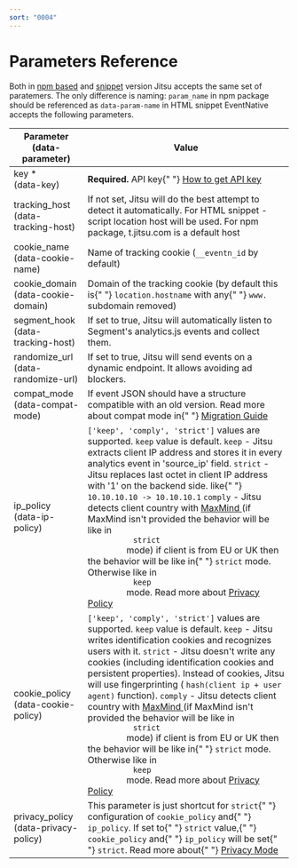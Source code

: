 ```yaml
---
sort: "0004"
---
```


# Parameters Reference

Both in [npm based](/docs/sending-data/js-sdk/package) and [snippet](/docs/sending-data/js-sdk/snippet) version Jitsu
accepts the same set of paratemers. The only difference is naming: `param_name` in npm package should be referenced
as `data-param-name` in HTML snippet
EventNative accepts the following parameters.

<table>
  <thead>
    <tr>
      <th>
        Parameter
        <br />
        (data- parameter)
      </th>
      <th>Value</th>
    </tr>
  </thead>
  <tbody>
    <tr>
      <td>
        key *<br />
        (data-key)
      </td>
      <td>
        <b>Required.</b> API key{" "}
        <a href="/docs/configuration/authorization">How to get API key</a>
      </td>
    </tr>
    <tr>
      <td>
        tracking_host
        <br />(<span style={{ whiteSpace: "nowrap" }}>data-tracking-host</span>)
      </td>
      <td>
        If not set, Jitsu will do the best attempt to detect it automatically.
        For HTML snippet - script location host will be used. For npm package,
        t.jitsu.com is a default host
      </td>
    </tr>
    <tr>
      <td>
        cookie_name
        <br />(<span style={{ whiteSpace: "nowrap" }}>data-cookie-name</span>)
      </td>
      <td>
        Name of tracking cookie (<code inline="true">__eventn_id</code> by
        default)
      </td>
    </tr>
    <tr>
      <td>
        cookie_domain
        <br />(<span style={{ whiteSpace: "nowrap" }}>data-cookie-domain</span>)
      </td>
      <td>
        Domain of the tracking cookie (by default this is{" "}
        <code inline="true">location.hostname</code> with any{" "}
        <code inline="true">www.</code> subdomain removed)
      </td>
    </tr>
    <tr>
      <td>
        segment_hook
        <br />(<span style={{ whiteSpace: "nowrap" }}>data-tracking-host</span>)
      </td>
      <td>
        If set to true, Jitsu will automatically listen to Segment's
        analytics.js events and collect them.
      </td>
    </tr>
    <tr>
      <td>
        randomize_url
        <br />(<span style={{ whiteSpace: "nowrap" }}>data-randomize-url</span>)
      </td>
      <td>
        If set to true, Jitsu will send events on a dynamic endpoint. It allows
        avoiding ad blockers.
      </td>
    </tr>
    <tr>
      <td>
        compat_mode
        <br />(<span style={{ whiteSpace: "nowrap" }}>data-compat-mode</span>)
      </td>
      <td>
        If event JSON should have a structure compatible with an old version.
        Read more about compat mode in{" "}
        <a href="/docs/sending-data/js-sdk/migrating">Migration Guide</a>
      </td>
    </tr>
    <tr>
      <td>
        ip_policy
        <br />(<span style={{ whiteSpace: "nowrap" }}>data-ip-policy</span>)
      </td>
      <td>
        <code inline="true">['keep', 'comply', 'strict']</code> values are
        supported. <code inline="true">keep</code> value is default.
        <code inline="true">keep</code> - Jitsu extracts client IP address and stores
        it in every analytics event in 'source_ip' field.
        <code inline="true">strict</code> - Jitsu replaces last octet in client
        IP address with '1' on the backend side. like{" "}
        <code inline="true">10.10.10.10 -> 10.10.10.1</code>
        <code inline="true">comply</code> - Jitsu detects client country with <a href="/docs/other-features/geo-data-resolution#maxmind">
          MaxMind
        </a> (if MaxMind isn't provided the behavior will be like in <code inline="true">
          strict
        </code> mode) if client is from EU or UK then the behavior will be like in{" "}
        <code inline="true">strict</code> mode. Otherwise like in <code inline="true">
          keep
        </code> mode. Read more about <a href="/docs/sending-data/privacy-policy">Privacy Policy</a>
      </td>
    </tr>
    <tr>
      <td>
        cookie_policy
        <br />(<span style={{ whiteSpace: "nowrap" }}>data-cookie-policy</span>)
      </td>
      <td>
        <code inline="true">['keep', 'comply', 'strict']</code> values are
        supported. <code inline="true">keep</code> value is default.
        <code inline="true">keep</code> - Jitsu writes identification cookies and
        recognizes users with it.
        <code inline="true">strict</code> - Jitsu doesn't write any cookies
        (including identification cookies and persistent properties). Instead of
        cookies, Jitsu will use fingerprinting (
        <code inline="true">hash(client ip + user agent)</code> function).
        <code inline="true">comply</code> - Jitsu detects client country with <a href="/docs/other-features/geo-data-resolution#maxmind">
          MaxMind
        </a> (if MaxMind isn't provided the behavior will be like in <code inline="true">
          strict
        </code> mode) if client is from EU or UK then the behavior will be like in{" "}
        <code inline="true">strict</code> mode. Otherwise like in <code inline="true">
          keep
        </code> mode. Read more about <a href="/docs/sending-data/privacy-policy">Privacy Policy</a>
      </td>
    </tr>
    <tr>
      <td>
        privacy_policy
        <br />(<span style={{ whiteSpace: "nowrap" }}>data-privacy-policy</span>)
      </td>
      <td>
        This parameter is just shortcut for <code inline="true">strict</code>{" "}
        configuration of <code inline="true">cookie_policy</code> and{" "}
        <code inline="true">ip_policy</code>. If set to{" "}
        <code inline="true">strict</code> value,{" "}
        <code inline="true">cookie_policy</code> and{" "}
        <code inline="true">ip_policy</code> will be set{" "}
        <code inline="true">strict</code>. Read more about{" "}
        <a href="/docs/sending-data/privacy-mode">Privacy Mode</a>
      </td>
    </tr>
  </tbody>
</table>
